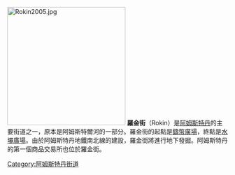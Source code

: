 [[Image:Rokin2005.jpg|270px]]
'''羅金街'''（Rokin）是[[阿姆斯特丹|阿姆斯特丹]]的主要街道之一，原本是阿姆斯特爾河的一部分。羅金街的起點是[[鑄幣廣場_(阿姆斯特丹)|鑄幣廣場]]，終點是[[水壩廣場|水壩廣場]]。由於阿姆斯特丹地鐵南北線的建設，羅金街將進行地下發掘。阿姆斯特丹的第一個商品交易所也位於羅金街。

{{commonscat|Rokin}}

{{coord|52|22|08|N|4|53|32|E|display=title|source:nlwiki}}

[[Category:阿姆斯特丹街道|Category:阿姆斯特丹街道]]